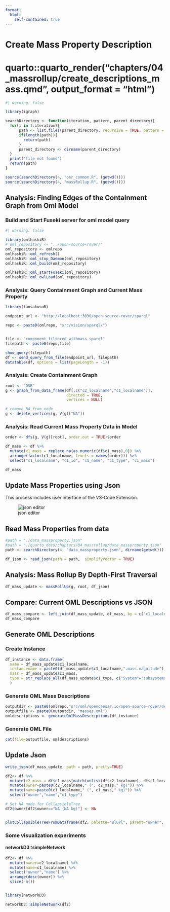 ```yaml
---
format:
  html:
    self-contained: true
---
```


# Create Mass Property Description

# quarto::quarto_render("chapters/04_massrollup/create_descriptions_mass.qmd", output_format = "html")

```r
#| warning: false

library(igraph)

searchDirectory <- function(iteration, pattern, parent_directory){
  for(i in 1:iteration){
      path <- list.files(parent_directory, recursive = TRUE, pattern = pattern, full.names = TRUE)
      if(length(path)){
        return(path)
      }
      parent_directory <- dirname(parent_directory)
  }
  print("file not found")
  return(path)
}

source(searchDirectory(4, "osr_common.R", (getwd())))
source(searchDirectory(4, "massRollup.R", (getwd())))
```



## Analysis: Finding Edges of the Containment Graph from Oml Model

### Build and Start Fuseki server for oml model query
```r
#| warning: false

library(omlhashiR)
# oml_repository <- "../open-source-rover/"
oml_repository <- omlrepo
omlhashiR::oml_refresh()
omlhashiR::oml_stop_Daemon(oml_repository)
omlhashiR::oml_build(oml_repository)
```


```r
omlhashiR::oml_startFuseki(oml_repository)
omlhashiR::oml_owlLoad(oml_repository)
```


### Analysis: Query Containment Graph and Current Mass Property

```r
library(tansakusuR)

endpoint_url <- "http://localhost:3030/open-source-rover/sparql"

repo <- paste0(omlrepo, "src/vision/sparql/")


file <- "component_filtered_withmass.sparql"
filepath <- paste0(repo,file)

show_query(filepath)
df <- send_query_from_file(endpoint_url, filepath)
datatable(df, options = list(pageLength = -1))
```


### Analysis: Create Containment Graph

```r
root <- "OSR"
g <- graph_from_data_frame(df[,c("c2_localname","c1_localname")], 
                           directed = TRUE, 
                           vertices = NULL)

# remove NA from node
g <- delete_vertices(g, V(g)["NA"])

```

### Analysis: Read Current Mass Property Data in Model

```r
order <- dfs(g, V(g)[root], order.out = TRUE)$order

df_mass <- df %>%
  mutate(c1_mass = replace_na(as.numeric(df$c1_mass),0)) %>% 
  arrange(factor(c1_localname, levels = names(order))) %>%
  select("c1_localname", "c1_id", "c1_name", "c1_type", "c1_mass")

df_mass
```

## Update Mass Properties using Json

This process includes user interface of the VS-Code Extension.

![json editor](../../img/jsoneditor.png)

## Read Mass Properties from data

```r
#path = "./data_massproperty.json"
#path = "./quarto_docs/chapters/04_massrollup/data_massproperty.json"
path <- searchDirectory(4, "data_massproperty.json", dirname(getwd()))

df_json <- read_json(path = path,  simplifyVector = TRUE)
```


## Analysis: Mass Rollup By Depth-First Traversal

```r
df_mass_update <- massRollUp(g, root, df_json)
```


## Compare: Current OML Descriptions vs JSON 

```r
df_mass_compare <- left_join(df_mass_update, df_mass, by = c("c1_localname","c1_id","c1_name","c1_type"), suffix = c("", "_before"))
df_mass_compare
```

## Generate OML Descriptions


### Create Instance
```r
df_instance <- data.frame(
  name = df_mass_update$c1_localname,
  instancename = paste0(df_mass_update$c1_localname,".mass.magnitude"),
  mass = df_mass_update$c1_mass,
  type = str_replace_all(df_mass_update$c1_type, c("System"="subsystems", "Subsystem"="subsystems", "Assembly"="assembly"))
  ) 
```


### Generate OML Mass Descriptions

```r
outputdir <- paste0(omlrepo,"src/oml/opencaesar.io/open-source-rover/description/mass/")
outputfile <- paste0(outputdir, "masses.oml")
omldescriptions <- generateOmlMassDescriptions(df_instance)
```


### Generate OML File
```r
cat(file=outputfile, omldescriptions)
```



## Update Json
```r
write_json(df_mass_update, path = path, pretty=TRUE)
```



```r
df2<- df %>%
  mutate(c2_mass = df$c1_mass[match(unlist(df$c2_localname), df$c1_localname)]) %>%
  mutate(owner=paste0(c2_localname," (", c2_mass," kg)")) %>%
  mutate(name=paste0(c1_localname," (", c1_mass," kg)")) %>%
  select("owner","name","c1_type")

# Set NA node for CollapsibleTree
df2$owner[df2$owner=="NA (NA kg)"] <- NA


plotCollapsibleTreeFromDataframe(df2, palette="BluYl", parent="owner", child="name",type="c1_type")
```


### Some visualization experiments

#### networkD3::simpleNetwork
```r
df2<- df %>% 
  mutate(owner=c2_localname) %>%
  mutate(name=c1_localname) %>%
  select("owner","name") %>%
  arrange(desc(owner)) %>%  
  slice(-n())


library(networkD3)

networkD3::simpleNetwork(df2)
```

